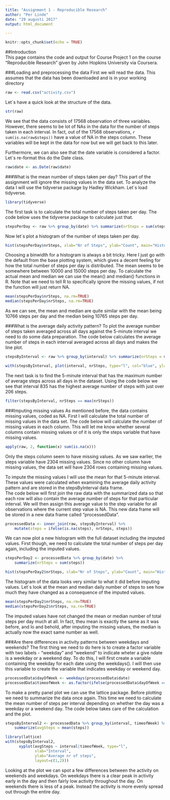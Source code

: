 ```yaml
---
title: "Assignment 1 - Reproducible Research"
author: "Per Linde"
date: "29 augusti 2017"
output: html_document

---
```


```r
knitr::opts_chunk$set(echo = TRUE)
```

##Introduction  
This page contains the code and output for Course Project 1 on the course "Reproducible Research" given by John Hopkins University via Coursera.

###Loading and preprocessing the data
First we will read the data. This assumes that the data has been downloaded and is in your working directory
```r
raw <- read.csv("activity.csv")
```

Let´s have a quick look at the structure of the data.
```r
str(raw)
```
We see that the data consists of 17568 observation of three variables.  However, there seems to be lot of NAs in the data for the number of steps taken in each interval. In fact, out of the 17568 observations, `r sum(is.na(raw$steps))` have a value of NA in the steps column. These variables will be kept in the data for now but we will get back to this later.  

Furthermore, we can also see that the date variable is considered a factor. Let´s re-format this do the Date class.
```r
raw$date <- as.Date(raw$date)
```


###What is the mean number of steps taken per day?
This part of the assignment will ignore the missing values in the data set. To analyze the data I will use the tidyverse package by Hadley Wickham. Let´s load tidyverse.
```r
library(tidyverse)
```
The first task is to calculate the total number of steps taken per day. The code below uses the tidyverse package to calculate just that. 
```r
stepsPerDay <- raw %>% group_by(date) %>% summarize(nrSteps = sum(steps))

```
Now let´s plot a histogram of the number of steps taken per day.
```r
hist(stepsPerDay$nrSteps, xlab="Nr of Steps", ylab="Count", main="Histogram of total number of steps per day")
```
  
Choosing a binwidth for a histogram is always a bit tricky. Here I just go with the default from the base plotting system, which gives a decent feeling for how the total number of steps per day is distributed. The mean seems to be somewhere between 10000 and 15000 steps per day. To calculate the actual mean and median we can use the mean() and median() functions in R. Note that we need to tell R to specifically ignore the missing values, if not the function will just return NA.
```r
mean(stepsPerDay$nrSteps, na.rm=TRUE)
median(stepsPerDay$nrSteps, na.rm=TRUE)
```
As we can see, the mean and median are quite similar with the mean being 10766 steps per day and the median being 10765 steps per day.  

###What is the average daily activity pattern?
To plot the average number of steps taken averaged across all days against the 5-minute interval we need to do some data preparation. The code below calculates the average number of steps in each interval averaged across all days and makes the line plot.
```r
stepsByInterval <- raw %>% group_by(interval) %>% summarize(nrSteps = mean(steps, na.rm=TRUE))

with(stepsByInterval, plot(interval, nrSteps, type="l", col="blue", ylab="Avg number of steps", xlab="Interval", main="Daily Activity Pattern"))
```
  
The next task is to find the 5-minute interval that has the maximum number of average steps across all days in the dataset. Using the code below we see that interval 835 has the highest average number of steps with just over 206 steps. 
```r
filter(stepsByInterval, nrSteps == max(nrSteps))
```
  
  
###Imputing missing values
As mentioned before, the data contains missing values, coded as NA. First I will calculate the total number of missing values in the data set. The code below will calculate the number of missing values in each column. This will let me know whether several columns contain missing values or of it is only the steps variable that have missing values.
```r
apply(raw, 2, function(x) sum(is.na(x)))
```
Only the steps column seem to have missing values. As we saw earlier, the steps variable have 2304 missing values. Since no other column have missing values, the data set will have 2304 rows containing missing values.
  
To impute the missing values I will use the mean for that 5-minute interval. 
These values were calculated when examining the average daily activity pattern and are stored in the stepsByInterval data frame.  
The code below will first join the raw data with the summarized data so that each row will also contain the average number of steps for that particular interval. We will then assign this average value to the step variable for all observations where the current step value is NA. This new data frame will be stored in a new data frame called "processedData".
```r
processedData <- inner_join(raw, stepsByInterval) %>% 
    mutate(steps = ifelse(is.na(steps), nrSteps, steps))
```
We can now plot a new histogram with the full dataset including the imputed values. First though, we need to calculate the total number of steps per day again, including the imputed values. 
```r
stepsPerDay2 <- processedData %>% group_by(date) %>% 
    summarize(nrSteps = sum(steps))

hist(stepsPerDay2$nrSteps, xlab="Nr of Steps", ylab="Count", main="Histogram of total number of steps per day - Including imputed values")
```
The histogram of the data looks very similar to what it did before imputing values. Let´s look at the mean and median daily number of steps to see how much they have changed as a consequence of the imputed values.
```r
mean(stepsPerDay2$nrSteps, na.rm=TRUE)
median(stepsPerDay2$nrSteps, na.rm=TRUE)

```
The imputed values have not changed the mean or median number of total steps per day much at all. In fact, theu mean is exactly the same as it was before, and lo and behold, after imputing the missing values, the median is actually now the exact same number as well.  

###Are there differences in activity patterns between weekdays and weekends?
The first thing we need to do here is to create a factor variable with two labels - "weekday" and "weekend" to indicate wheter a give ndate is a weekday or a weekend day. To do this, I will first create a variable containing the weekday for each date using the weekdays(). I will then use this variable to create the variable that indicates weekday or weekend day.
```r
processedData$dayOfWeek <- weekdays(processedData$date)
processedData$timeofWeek <- as.factor(ifelse(processedData$dayOfWeek == "lördag" | processedData$dayOfWeek == "söndag", "weekend", "weekday"))
```
  
To make a pretty panel plot we can use the lattice package. Before plotting we need to summarize the data once again. This time we need to calculate the mean number of steps per interval depending on whether the day was a weekday or a weekend day. The code below takes care of the calculation and the plot.

```r
stepsByInterval2 <- processedData %>% group_by(interval, timeofWeek) %>%
    summarize(avgSteps = mean(steps))

library(lattice)
with(stepsByInterval2, 
      xyplot(avgSteps ~ interval|timeofWeek, type="l",
             xlab="Interval",
             ylab="Average nr of steps",
             layout=c(1,2)))

```
  
Looking at the plot we can spot a few differences between the activity on weekends and weekdays. On weekdays there is a clear peak in activity early in the day and then fairly low activity throughout the day. On weekends there is less of a peak. Instead the activity is more evenly spread out through the entire day.
